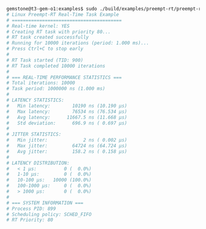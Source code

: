 ```bash
gemstone@t3-gem-o1:examples$ sudo ./build/examples/preempt-rt/preempt-rt
# Linux Preempt-RT Real-Time Task Example
# ========================================
# Real-time kernel: YES
# Creating RT task with priority 80...
# RT task created successfully
# Running for 10000 iterations (period: 1.000 ms)...
# Press Ctrl+C to stop early
# 
# RT Task started (TID: 900)
# RT Task completed 10000 iterations
# 
# === REAL-TIME PERFORMANCE STATISTICS ===
# Total iterations: 10000
# Task period: 1000000 ns (1.000 ms)
# 
# LATENCY STATISTICS:
#   Min latency:        10190 ns (10.190 μs)
#   Max latency:        76534 ns (76.534 μs)
#   Avg latency:      11667.5 ns (11.668 μs)
#   Std deviation:      696.9 ns ( 0.697 μs)
# 
# JITTER STATISTICS:
#   Min jitter:             2 ns ( 0.002 μs)
#   Max jitter:         64724 ns (64.724 μs)
#   Avg jitter:         158.2 ns ( 0.158 μs)
# 
# LATENCY DISTRIBUTION:
#   < 1 μs:          0 (  0.0%)
#   1-10 μs:         0 (  0.0%)
#   10-100 μs:   10000 (100.0%)
#   100-1000 μs:     0 (  0.0%)
#   > 1000 μs:       0 (  0.0%)
# 
# === SYSTEM INFORMATION ===
# Process PID: 899
# Scheduling policy: SCHED_FIFO
# RT Priority: 80
```
